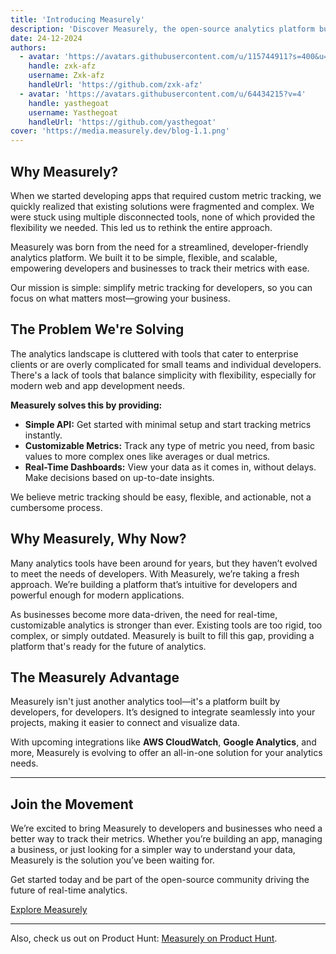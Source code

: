 ```yaml
---
title: 'Introducing Measurely'
description: 'Discover Measurely, the open-source analytics platform built to streamline metric tracking and empower developers with real-time data insights.'
date: 24-12-2024
authors:
  - avatar: 'https://avatars.githubusercontent.com/u/115744911?s=400&u=11099f3633a7d52212e4369fe8a3727082075dd3&v=4'
    handle: zxk-afz
    username: Zxk-afz
    handleUrl: 'https://github.com/zxk-afz'
  - avatar: 'https://avatars.githubusercontent.com/u/64434215?v=4'
    handle: yasthegoat
    username: Yasthegoat
    handleUrl: 'https://github.com/yasthegoat'
cover: 'https://media.measurely.dev/blog-1.1.png'
---
```


## Why Measurely?

When we started developing apps that required custom metric tracking, we quickly realized that existing solutions were fragmented and complex. We were stuck using multiple disconnected tools, none of which provided the flexibility we needed. This led us to rethink the entire approach.

Measurely was born from the need for a streamlined, developer-friendly analytics platform. We built it to be simple, flexible, and scalable, empowering developers and businesses to track their metrics with ease.

Our mission is simple: simplify metric tracking for developers, so you can focus on what matters most—growing your business.

## The Problem We're Solving

The analytics landscape is cluttered with tools that cater to enterprise clients or are overly complicated for small teams and individual developers. There's a lack of tools that balance simplicity with flexibility, especially for modern web and app development needs.

**Measurely solves this by providing:**

- **Simple API:** Get started with minimal setup and start tracking metrics instantly.
- **Customizable Metrics:** Track any type of metric you need, from basic values to more complex ones like averages or dual metrics.
- **Real-Time Dashboards:** View your data as it comes in, without delays. Make decisions based on up-to-date insights.

We believe metric tracking should be easy, flexible, and actionable, not a cumbersome process.

## Why Measurely, Why Now?

Many analytics tools have been around for years, but they haven’t evolved to meet the needs of developers. With Measurely, we’re taking a fresh approach. We’re building a platform that’s intuitive for developers and powerful enough for modern applications.

As businesses become more data-driven, the need for real-time, customizable analytics is stronger than ever. Existing tools are too rigid, too complex, or simply outdated. Measurely is built to fill this gap, providing a platform that's ready for the future of analytics.

## The Measurely Advantage

Measurely isn't just another analytics tool—it's a platform built by developers, for developers. It’s designed to integrate seamlessly into your projects, making it easier to connect and visualize data.

With upcoming integrations like **AWS CloudWatch**, **Google Analytics**, and more, Measurely is evolving to offer an all-in-one solution for your analytics needs.

---

## Join the Movement

We’re excited to bring Measurely to developers and businesses who need a better way to track their metrics. Whether you’re building an app, managing a business, or just looking for a simpler way to understand your data, Measurely is the solution you’ve been waiting for.

Get started today and be part of the open-source community driving the future of real-time analytics.

[Explore Measurely](https://measurely.dev)

---

Also, check us out on Product Hunt: [Measurely on Product Hunt](https://www.producthunt.com/posts/measurely?embed=true&utm_source=badge-featured&utm_medium=badge&utm_souce=badge-measurely).
